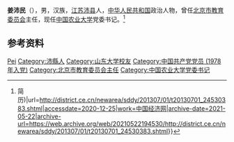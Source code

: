 '''姜沛民'''（{{bd|1959年|4月|}}），男，汉族，[[江苏|江苏]][[沛县|沛县]]人，[[中华人民共和国|中华人民共和国]]政治人物，曾任[[北京市教育委员会|北京市教育委员会]]主任，现任[[中国农业大学|中国农业大学]]党委书记。<ref>{{Cite web|title=北京市教委主任姜沛民出任中国农业大学党委书记(图{{!}}简历)|url=http://district.ce.cn/newarea/sddy/201307/01/t20130701_24530383.shtml|accessdate=2020-12-25|work=中国经济网|archive-date=2021-05-22|archive-url=https://web.archive.org/web/20210522194530/http://district.ce.cn/newarea/sddy/201307/01/t20130701_24530383.shtml}}</ref>

== 参考资料 ==
{{reflist}}

{{中国人物小作品}}
{{中国农业大学}}

{{Authority control}}
{{DEFAULTSORT:Jiang姜}}
[[Category:姜姓|Pei]]
[[Category:沛縣人|Category:沛縣人]]
[[Category:山东大学校友|Category:山东大学校友]]
[[Category:中国共产党党员_(1978年入党)|Category:中国共产党党员 (1978年入党)]]
[[Category:北京市教育委员会主任|Category:北京市教育委员会主任]]
[[Category:中国农业大学党委书记|Category:中国农业大学党委书记]]